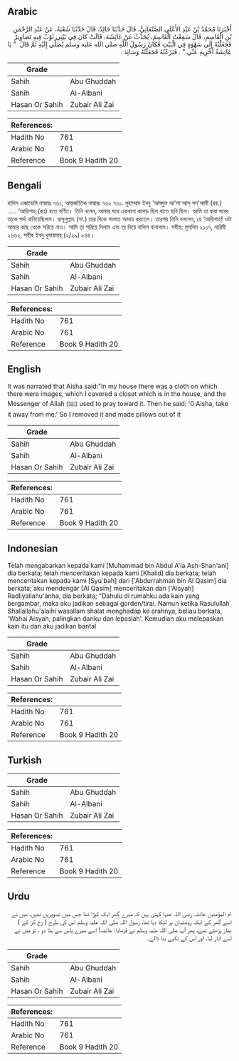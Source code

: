 ## Arabic


<div dir="rtl" lang="ar" style={{fontSize:'larger',backgroundColor:'#f8f9fa',padding:20}}>
أَخْبَرَنَا مُحَمَّدُ بْنُ عَبْدِ الأَعْلَى الصَّنْعَانِيُّ، قَالَ حَدَّثَنَا خَالِدٌ، قَالَ حَدَّثَنَا شُعْبَةُ، عَنْ عَبْدِ الرَّحْمَنِ بْنِ الْقَاسِمِ، قَالَ سَمِعْتُ الْقَاسِمَ، يُحَدِّثُ عَنْ عَائِشَةَ، قَالَتْ كَانَ فِي بَيْتِي ثَوْبٌ فِيهِ تَصَاوِيرُ فَجَعَلْتُهُ إِلَى سَهْوَةٍ فِي الْبَيْتِ فَكَانَ رَسُولُ اللَّهِ صلى الله عليه وسلم يُصَلِّي إِلَيْهِ ثُمَّ قَالَ ‏ "‏ يَا عَائِشَةُ أَخِّرِيهِ عَنِّي ‏"‏ ‏.‏ فَنَزَعْتُهُ فَجَعَلْتُهُ وَسَائِدَ ‏.‏
</div>
<div style={{backgroundColor:'#f8f9fa',padding:20, marginBottom: 10}}><table> <thead> <tr> <th>Grade</th> <th></th> </tr> </thead> <tbody> <tr><td>Sahih</td><td>Abu Ghuddah</td></tr><tr><td>Sahih</td><td>Al-Albani</td></tr><tr><td>Hasan Or Sahih</td><td>Zubair Ali Zai</td></tr></tbody></table><table> <thead> <tr> <th>References:</th> <th></th> </tr> </thead> <tbody><tr><td>Hadith No</td><td>761</td></tr><tr><td>Arabic No</td><td>761</td></tr><tr><td>Reference</td><td>Book 9 Hadith 20</td></tr></tbody></table></div>

## Bengali


<div dir="ltr" lang="bn" style={{fontSize:'larger',backgroundColor:'#f8f9fa',padding:20}}>
হাদিস একাডেমি নাম্বারঃ ৭৬১, আন্তর্জাতিক নাম্বারঃ ৭৬২ ৭৬১. মুহাম্মাদ ইবনু 'আবদুল আ'লা আস্ সন্‌'আনী (রহ.) ..... ‘আয়িশাহ্ (রাঃ) হতে বর্ণিত। তিনি বলেন, আমার ঘরে একখানা কাপড় ছিল যাতে ছবি ছিল। আমি তা দ্বারা ঘরের তাকে পর্দা বানিয়েছিলাম। রাসূলুল্লাহ (সা.) তার দিকে সালাত আদায় করতেন। তারপর তিনি বললেন, হে ‘আয়িশাহ্! ওটা আমার কাছ থেকে সরিয়ে নাও। আমি তা সরিয়ে নিলাম এবং তা দিয়ে বালিশ বানালাম। সহীহ: মুসলিম ২১০৭, দারিমী ২৬৬২, সহীহ ইবনু খুযায়মাহ্ (২/২৯) ৮৪৪।
</div>
<div style={{backgroundColor:'#f8f9fa',padding:20, marginBottom: 10}}><table> <thead> <tr> <th>Grade</th> <th></th> </tr> </thead> <tbody> <tr><td>Sahih</td><td>Abu Ghuddah</td></tr><tr><td>Sahih</td><td>Al-Albani</td></tr><tr><td>Hasan Or Sahih</td><td>Zubair Ali Zai</td></tr></tbody></table><table> <thead> <tr> <th>References:</th> <th></th> </tr> </thead> <tbody><tr><td>Hadith No</td><td>761</td></tr><tr><td>Arabic No</td><td>761</td></tr><tr><td>Reference</td><td>Book 9 Hadith 20</td></tr></tbody></table></div>

## English


<div dir="ltr" lang="en" style={{fontSize:'larger',backgroundColor:'#f8f9fa',padding:20}}>
It was narrated that Aisha said:"In my house there was a cloth on which there were images, which I covered a closet which is in the house, and the Messenger of Allah (ﷺ) used to pray toward it. Then he said: '0 Aisha, take it away from me.' So I removed it and made pillows out of it
</div>
<div style={{backgroundColor:'#f8f9fa',padding:20, marginBottom: 10}}><table> <thead> <tr> <th>Grade</th> <th></th> </tr> </thead> <tbody> <tr><td>Sahih</td><td>Abu Ghuddah</td></tr><tr><td>Sahih</td><td>Al-Albani</td></tr><tr><td>Hasan Or Sahih</td><td>Zubair Ali Zai</td></tr></tbody></table><table> <thead> <tr> <th>References:</th> <th></th> </tr> </thead> <tbody><tr><td>Hadith No</td><td>761</td></tr><tr><td>Arabic No</td><td>761</td></tr><tr><td>Reference</td><td>Book 9 Hadith 20</td></tr></tbody></table></div>

## Indonesian


<div dir="ltr" lang="id" style={{fontSize:'larger',backgroundColor:'#f8f9fa',padding:20}}>
Telah mengabarkan kepada kami [Muhammad bin Abdul A'la Ash-Shan'ani] dia berkata; telah menceritakan kepada kami [Khalid] dia berkata; telah menceritakan kepada kami [Syu'bah] dari ['Abdurrahman bin Al Qasim] dia berkata; aku mendengar [Al Qasim] menceritakan dari ['Aisyah] Radliyallahu'anha, dia berkata; "Dahulu di rumahku ada kain yang bergambar, maka aku jadikan sebagai gorden/tirai. Namun ketika Rasulullah Shallallahu'alaihi wasallam shalat menghadap ke arahnya, beliau berkata, 'Wahai Aisyah, palingkan dariku dan lepaslah'. Kemudian aku melepaskan kain itu dan aku jadikan bantal
</div>
<div style={{backgroundColor:'#f8f9fa',padding:20, marginBottom: 10}}><table> <thead> <tr> <th>Grade</th> <th></th> </tr> </thead> <tbody> <tr><td>Sahih</td><td>Abu Ghuddah</td></tr><tr><td>Sahih</td><td>Al-Albani</td></tr><tr><td>Hasan Or Sahih</td><td>Zubair Ali Zai</td></tr></tbody></table><table> <thead> <tr> <th>References:</th> <th></th> </tr> </thead> <tbody><tr><td>Hadith No</td><td>761</td></tr><tr><td>Arabic No</td><td>761</td></tr><tr><td>Reference</td><td>Book 9 Hadith 20</td></tr></tbody></table></div>

## Turkish


<div dir="ltr" lang="tr" style={{fontSize:'larger',backgroundColor:'#f8f9fa',padding:20}}>

</div>
<div style={{backgroundColor:'#f8f9fa',padding:20, marginBottom: 10}}><table> <thead> <tr> <th>Grade</th> <th></th> </tr> </thead> <tbody> <tr><td>Sahih</td><td>Abu Ghuddah</td></tr><tr><td>Sahih</td><td>Al-Albani</td></tr><tr><td>Hasan Or Sahih</td><td>Zubair Ali Zai</td></tr></tbody></table><table> <thead> <tr> <th>References:</th> <th></th> </tr> </thead> <tbody><tr><td>Hadith No</td><td>761</td></tr><tr><td>Arabic No</td><td>761</td></tr><tr><td>Reference</td><td>Book 9 Hadith 20</td></tr></tbody></table></div>

## Urdu


<div dir="rtl" lang="ur" style={{fontSize:'larger',backgroundColor:'#f8f9fa',padding:20}}>
ام المؤمنین عائشہ رضی اللہ عنہا کہتی ہیں کہ میرے گھر ایک کپڑا تھا جس میں تصویریں تھیں، میں نے اسے گھر کے ایک روشندان پر لٹکا دیا تھا، رسول اللہ صلی اللہ علیہ وسلم اس کی طرح ( رخ کر کے ) نماز پڑھتے تھے، پھر آپ صلی اللہ علیہ وسلم نے فرمایا: عائشہ! اسے میرے پاس سے ہٹا دو ، تو میں نے اسے اتار لیا، اور اس کے تکیے بنا ڈالے۔
</div>
<div style={{backgroundColor:'#f8f9fa',padding:20, marginBottom: 10}}><table> <thead> <tr> <th>Grade</th> <th></th> </tr> </thead> <tbody> <tr><td>Sahih</td><td>Abu Ghuddah</td></tr><tr><td>Sahih</td><td>Al-Albani</td></tr><tr><td>Hasan Or Sahih</td><td>Zubair Ali Zai</td></tr></tbody></table><table> <thead> <tr> <th>References:</th> <th></th> </tr> </thead> <tbody><tr><td>Hadith No</td><td>761</td></tr><tr><td>Arabic No</td><td>761</td></tr><tr><td>Reference</td><td>Book 9 Hadith 20</td></tr></tbody></table></div>